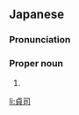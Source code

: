 ==Japanese==
{{ja-kanjitab|てい|じ}}

===Pronunciation===
{{ja-pron|ていじ}}

===Proper noun===
{{ja-pos|proper|ていじ}}

# {{given name|male|lang=ja|sort=ていじ}}

[[li:貞司]]